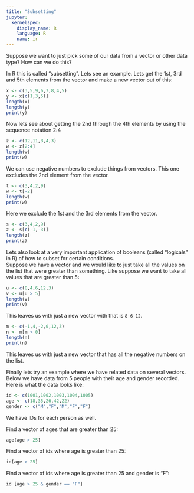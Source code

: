 ```yaml
---
title: "Subsetting"
jupyter:
  kernelspec:
    display_name: R
    language: R
    name: ir
---
```


Suppose we want to just pick some of our data from a vector or other data type? How can we do this?

In R this is called "subsetting". Lets see an example. Lets get the 1st, 3rd and 5th elements from the vector and make a new vector out of this: 

```r
x <- c(3,5,9,6,7,8,4,5)
y <- x[c(1,3,5)]
length(x)
length(y)
print(y)
```

Now lets see about getting the 2nd through the 4th elements by using the sequence notation 2:4 

```r
z <- c(12,11,8,4,3)
w <- z[2:4]
length(w)
print(w)
```

We can use negative numbers to exclude things from vectors. This one excludes the 2nd element from the vector. 

```r
t <- c(3,4,2,9)
w <- t[-2]
length(w)
print(w)
```

Here we exclude the 1st and the 3rd elements from the vector.

```r
s <- c(3,4,2,9)
z <- s[c(-1,-3)]
length(z)
print(z)
```

Lets also look at a very important application of booleans (called "logicals" in R) of how to subset for certain conditions.  
Suppose we have a vector and we would like to just take all the values on the list that were greater than something. Like suppose we want to take all values that are greater than 5: 

```r
u <- c(8,4,6,12,3)
v <- u[u > 5]
length(v)
print(v)
```

This leaves us with just a new vector with that is `8 6 12`.

```r
m <- c(-1,4,-2,0,12,3)
n <- m[m < 0]
length(n)
print(n)
```
This leaves us with just a new vector that has all the negative numbers on the list. 

Finally lets try an example where we have related data on several vectors. Below we have data from 5 people with their age and gender recorded. Here is what the data looks like:

```r
id <- c(1001,1002,1003,1004,1005)
age <- c(18,35,26,42,22)
gender <- c("M","F","M","F","F")
```

We have IDs for each person as well.

Find a vector of ages that are greater than 25:

```r
age[age > 25]
```

Find a vector of ids where age is greater than 25:

```r
id[age > 25]
```
Find a vector of ids where age is greater than 25 and gender is "F":

```r
id [age > 25 & gender == "F"] 
```
